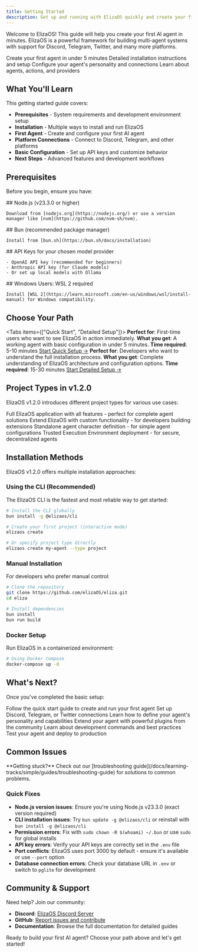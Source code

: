 ```yaml
---
title: Getting Started
description: Get up and running with ElizaOS quickly and create your first AI agent
---
```


Welcome to ElizaOS! This guide will help you create your first AI agent in minutes. ElizaOS is a
powerful framework for building multi-agent systems with support for Discord, Telegram, Twitter, and
many more platforms.

<Cards>
  <Card title="Quick Start" href="/docs/getting-started/quickstart">
    Create your first agent in under 5 minutes
  </Card>
  <Card title="Installation" href="/docs/getting-started/installation">
    Detailed installation instructions and setup
  </Card>
  <Card title="Configuration" href="/docs/getting-started/configuration">
    Configure your agent's personality and connections
  </Card>
  <Card title="Core Concepts" href="/docs/core-concepts">
    Learn about agents, actions, and providers
  </Card>
</Cards>

## What You'll Learn

This getting started guide covers:

- **Prerequisites** - System requirements and development environment setup
- **Installation** - Multiple ways to install and run ElizaOS
- **First Agent** - Create and configure your first AI agent
- **Platform Connections** - Connect to Discord, Telegram, and other platforms
- **Basic Configuration** - Set up API keys and customize behavior
- **Next Steps** - Advanced features and development workflows

## Prerequisites

Before you begin, ensure you have:

<Steps>
  <Step>
    ## Node.js (v23.3.0 or higher)
    
    Download from [nodejs.org](https://nodejs.org/) or use a version manager like [nvm](https://github.com/nvm-sh/nvm).
  </Step>
  <Step>
    ## Bun (recommended package manager)
    
    Install from [bun.sh](https://bun.sh/docs/installation)
  </Step>
  <Step>
    ## API Keys for your chosen model provider
    
    - OpenAI API key (recommended for beginners)
    - Anthropic API key (for Claude models) 
    - Or set up local models with Ollama
  </Step>
  <Step>
    ## Windows Users: WSL 2 required
    
    Install [WSL 2](https://learn.microsoft.com/en-us/windows/wsl/install-manual) for Windows compatibility.
  </Step>
</Steps>

## Choose Your Path

<Tabs items={["Quick Start", "Detailed Setup"]}>
  <Tab value="Quick Start">
    **Perfect for**: First-time users who want to see ElizaOS in action immediately. **What you
    get**: A working agent with basic configuration in under 5 minutes. **Time required**: 5-10
    minutes [Start Quick Setup →](/docs/getting-started/quickstart)
  </Tab>
  <Tab value="Detailed Setup">
    **Perfect for**: Developers who want to understand the full installation process. **What you
    get**: Complete understanding of ElizaOS architecture and configuration options. **Time
    required**: 15-30 minutes [Start Detailed Setup →](/docs/getting-started/installation)
  </Tab>
</Tabs>

## Project Types in v1.2.0

ElizaOS v1.2.0 introduces different project types for various use cases:

<Cards>
  <Card title="Project" href="/docs/getting-started/quickstart">
    Full ElizaOS application with all features - perfect for complete agent solutions
  </Card>
  <Card title="Plugin" href="/docs/plugins/creating-plugins">
    Extend ElizaOS with custom functionality - for developers building extensions
  </Card>
  <Card title="Agent" href="/docs/core-concepts/agent-development/character-definition">
    Standalone agent character definition - for simple agent configurations
  </Card>
  <Card title="TEE" href="/docs/advanced/tee-deployment">
    Trusted Execution Environment deployment - for secure, decentralized agents
  </Card>
</Cards>

## Installation Methods

ElizaOS v1.2.0 offers multiple installation approaches:

### Using the CLI (Recommended)

The ElizaOS CLI is the fastest and most reliable way to get started:

```bash
# Install the CLI globally
bun install -g @elizaos/cli

# Create your first project (interactive mode)
elizaos create

# Or specify project type directly
elizaos create my-agent --type project
```

### Manual Installation

For developers who prefer manual control:

```bash
# Clone the repository
git clone https://github.com/elizaOS/eliza.git
cd eliza

# Install dependencies
bun install
bun run build
```

### Docker Setup

Run ElizaOS in a containerized environment:

```bash
# Using Docker Compose
docker-compose up -d
```

## What's Next?

Once you've completed the basic setup:

<Cards>
  <Card title="Create Your First Agent" href="/docs/getting-started/quickstart">
    Follow the quick start guide to create and run your first agent
  </Card>
  <Card title="Connect to Platforms" href="/docs/getting-started/configuration">
    Set up Discord, Telegram, or Twitter connections
  </Card>
  <Card
    title="Customize Behavior"
    href="/docs/core-concepts/agent-development/character-definition"
  >
    Learn how to define your agent's personality and capabilities
  </Card>
  <Card title="Add Plugins" href="/docs/plugins">
    Extend your agent with powerful plugins from the community
  </Card>
  <Card title="Development Workflow" href="/docs/getting-started/configuration">
    Learn about development commands and best practices
  </Card>
  <Card title="Testing & Deployment" href="/docs/advanced/deployment">
    Test your agent and deploy to production
  </Card>
</Cards>

## Common Issues

<Callout type="info">
  **Getting stuck?** Check out our [troubleshooting
  guide](/docs/learning-tracks/simple/guides/troubleshooting-guide) for solutions to common
  problems.
</Callout>

### Quick Fixes

- **Node.js version issues**: Ensure you're using Node.js v23.3.0 (exact version required)
- **CLI installation issues**: Try `bun update -g @elizaos/cli` or reinstall with
  `bun install -g @elizaos/cli`
- **Permission errors**: Fix with `sudo chown -R $(whoami) ~/.bun` or use `sudo` for global installs
- **API key errors**: Verify your API keys are correctly set in the `.env` file
- **Port conflicts**: ElizaOS uses port 3000 by default - ensure it's available or use `--port`
  option
- **Database connection errors**: Check your database URL in `.env` or switch to `pglite` for
  development

## Community & Support

Need help? Join our community:

- **Discord**: [ElizaOS Discord Server](https://discord.gg/elizaos)
- **GitHub**: [Report issues and contribute](https://github.com/elizaOS/eliza)
- **Documentation**: Browse the full documentation for detailed guides

Ready to build your first AI agent? Choose your path above and let's get started!
